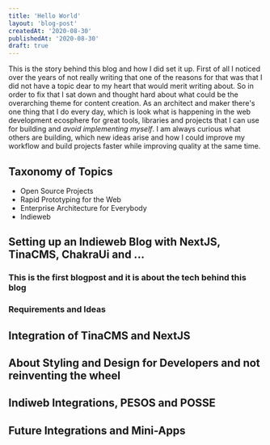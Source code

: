 ```yaml
---
title: 'Hello World'
layout: 'blog-post'
createdAt: '2020-08-30'
publishedAt: '2020-08-30'
draft: true
---
```


This is the story behind this blog and how I did set it up. First of all I noticed over the years of not really writing that one of the reasons for that was that I did not have a topic dear to my heart that would merit writing about.
So in order to fix that I sat down and thought hard about what could be the overarching theme for content creation. As an architect and maker there's one thing that I do every day, which is look what is happening in the web development ecosphere for great tools, libraries and projects that I can use for building and _avoid implementing myself_.
I am always curious what others are building, which new ideas arise and how I could improve my workflow and build projects faster while improving quality at the same time.

## Taxonomy of Topics

- Open Source Projects
- Rapid Prototyping for the Web
- Enterprise Architecture for Everybody
- Indieweb

## Setting up an Indieweb Blog with NextJS, TinaCMS, ChakraUi and ...

### This is the first blogpost and it is about the tech behind this blog

### Requirements and Ideas

## Integration of TinaCMS and NextJS

## About Styling and Design for Developers and not reinventing the wheel

## Indiweb Integrations, PESOS and POSSE

## Future Integrations and Mini-Apps
